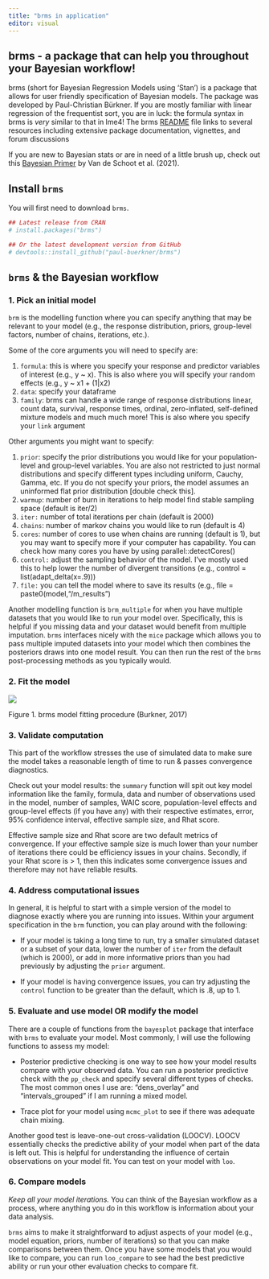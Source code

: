 ```yaml
---
title: "brms in application"
editor: visual
---
```


## brms - a package that can help you throughout your Bayesian workflow!

brms (short for Bayesian Regression Models using 'Stan') is a package that allows for user friendly specification of Bayesian models. The package was developed by Paul-Christian Bürkner. If you are mostly familiar with linear regression of the frequentist sort, you are in luck: the formula syntax in brms is *very* similar to that in lme4! The brms [README](https://cran.r-project.org/web/packages/brms/readme/README.html) file links to several resources including extensive package documentation, vignettes, and forum discussions

If you are new to Bayesian stats or are in need of a little brush up, check out this [Bayesian Primer](https://www.nature.com/articles/s43586-020-00001-2) by Van de Schoot et al. (2021).

## Install `brms`

You will first need to download `brms`.

```r
## Latest release from CRAN
# install.packages("brms")

## Or the latest development version from GitHub
# devtools::install_github("paul-buerkner/brms")
```

## `brms` & the Bayesian workflow

### 1. Pick an initial model

`brm` is the modelling function where you can specify anything that may be relevant to your model (e.g., the response distribution, priors, group-level factors, number of chains, iterations, etc.).

Some of the core arguments you will need to specify are:

1.  `formula`: this is where you specify your response and predictor variables of interest (e.g., y \~ x). This is also where you will specify your random effects (e.g., y \~ x1 + (1\|x2)
2.  `data`: specify your dataframe
3.  `family`: brms can handle a wide range of response distributions linear, count data, survival, response times, ordinal, zero-inflated, self-defined mixture models and much much more! This is also where you specify your `link` argument

Other arguments you might want to specify:

1.  `prior`: specify the prior distributions you would like for your population-level and group-level variables. You are also not restricted to just normal distributions and specify different types including uniform, Cauchy, Gamma, etc. If you do not specify your priors, the model assumes an uninformed flat prior distribution \[double check this\].
2.  `warmup`: number of burn in iterations to help model find stable sampling space (default is iter/2)
3.  `iter:` number of total iterations per chain (default is 2000)
4.  `chains`: number of markov chains you would like to run (default is 4)
5.  `cores`: number of cores to use when chains are running (default is 1), but you may want to specify more if your computer has capability. You can check how many cores you have by using parallel::detectCores()
6.  `control:` adjust the sampling behavior of the model. I've mostly used this to help lower the number of divergent transitions (e.g., control = list(adapt_delta(x=.9)))
7.  `file:` you can tell the model where to save its results (e.g., file = paste0(model,"/m_results")

Another modelling function is `brm_multiple` for when you have multiple datasets that you would like to run your model over. Specifically, this is helpful if you missing data and your dataset would benefit from multiple imputation. `brms` interfaces nicely with the `mice` package which allows you to pass multiple imputed datasets into your model which then combines the posteriors draws into one model result. You can then run the rest of the `brms` post-processing methods as you typically would.

### 2. Fit the model

![](images/Screen%20Shot%202023-11-01%20at%201.01.31%20PM.png)

Figure 1. brms model fitting procedure (Burkner, 2017)

### 3. Validate computation

This part of the workflow stresses the use of simulated data to make sure the model takes a reasonable length of time to run & passes convergence diagnostics.

Check out your model results: the `summary` function will spit out key model information like the family, formula, data and number of observations used in the model, number of samples, WAIC score, population-level effects and group-level effects (if you have any) with their respective estimates, error, 95% confidence interval, effective sample size, and Rhat score.

Effective sample size and Rhat score are two default metrics of convergence. If your effective sample size is much lower than your number of iterations there could be efficiency issues in your chains. Secondly, if your Rhat score is \> 1, then this indicates some convergence issues and therefore may not have reliable results.

### 4. Address computational issues

In general, it is helpful to start with a simple version of the model to diagnose exactly where you are running into issues. Within your argument specification in the `brm` function, you can play around with the following:

-   If your model is taking a long time to run, try a smaller simulated dataset or a subset of your data, lower the number of `iter` from the default (which is 2000), or add in more informative priors than you had previously by adjusting the `prior` argument.

-   If your model is having convergence issues, you can try adjusting the `control` function to be greater than the default, which is .8, up to 1.

### 5. Evaluate and use model OR modify the model

There are a couple of functions from the `bayesplot` package that interface with `brms` to evaluate your model. Most commonly, I will use the following functions to assess my model:

-   Posterior predictive checking is one way to see how your model results compare with your observed data. You can run a posterior predictive check with the `pp_check` and specify several different types of checks. The most common ones I use are: "dens_overlay" and "intervals_grouped" if I am running a mixed model.

-   Trace plot for your model using `mcmc_plot` to see if there was adequate chain mixing.

Another good test is leave-one-out cross-validation (LOOCV). LOOCV essentially checks the predictive ability of your model when part of the data is left out. This is helpful for understanding the influence of certain observations on your model fit. You can test on your model with `loo`.

### 6. Compare models

*Keep all your model iterations.* You can think of the Bayesian workflow as a process, where anything you do in this workflow is information about your data analysis.

`brms` aims to make it straightforward to adjust aspects of your model (e.g., model equation, priors, number of iterations) so that you can make comparisons between them. Once you have some models that you would like to compare, you can run `loo_compare` to see had the best predictive ability or run your other evaluation checks to compare fit.

## 
